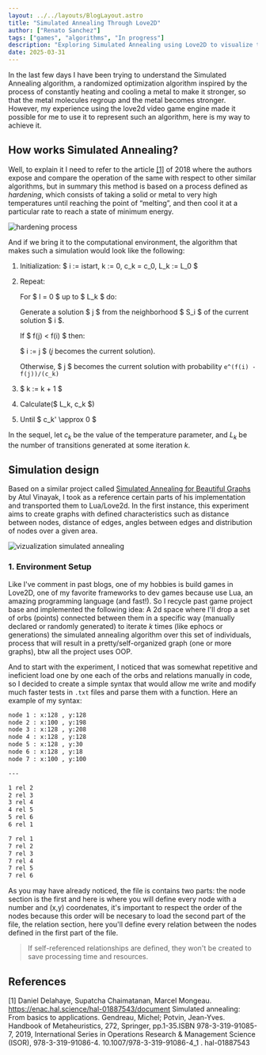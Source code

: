```yaml
---
layout: ../../layouts/BlogLayout.astro
title: "Simulated Annealing Through Love2D"
author: ["Renato Sanchez"]
tags: ["games", "algorithms", "In progress"]
description: "Exploring Simulated Annealing using Love2D to visualize this optimization algorithm inspired by metal heating and cooling processes."
date: 2025-03-31
---
```


In the last few days I have been trying to understand the Simulated Annealing algorithm, a randomized optimization algorithm inspired by the process of constantly heating and cooling a metal to make it stronger, so that the metal molecules regroup and the metal becomes stronger. However, my experience using the love2d video game engine made it possible for me to use it to represent such an algorithm, here is my way to achieve it.

## How works Simulated Annealing?

Well, to explain it I need to refer to the article [[1]](#1) of 2018 where the authors expose and compare the operation of the same with respect to other similar algorithms, but in summary this method is based on a process defined as *hardening*, which consists of taking a solid or metal to very high temperatures until reaching the point of “melting”, and then cool it at a particular rate to reach a state of minimum energy.

![hardening process](./imgs/_hardening_process.png)


And if we bring it to the computational environment, the algorithm that makes such a simulation would look like the following: 

1. Initialization: $ i := istart, k := 0, c_k = c_0, L_k := L_0 $

2. Repeat:

    For $ l = 0 $ up to $ L_k $ do:

    Generate a solution $ j $ from the neighborhood $ S_i $ of the current solution $ i $.

    If $ f(j) < f(i) $ then:

    $ i := j $ ($j$ becomes the current solution).

    Otherwise, $ j $ becomes the current solution with probability  `e^(f(i) - f(j))/(c_k)`

3. $ k := k + 1 $

4. Calculate($ L_k, c_k $)

5. Until $ c_k' \approx 0 $

In the sequel, let $c_k$ be the value of the temperature parameter, and $L_k$ be the number of transitions generated at some iteration $k$.

## Simulation design

Based on a similar project called [Simulated Annealing for Beautiful Graphs](https://a.tulv.in/simulated-annealing-for-beautiful-graphs.html) by Atul Vinayak, I took as a reference certain parts of his implementation and transported them to Lua/Love2d. In the first instance, this experiment aims to create graphs with defined characteristics such as distance between nodes, distance of edges, angles between edges and distribution of nodes over a given area.

![vizualization simulated annealing](./imgs/_viz_graph_sim_ann.webp)

### 1. Environment Setup

Like I've comment in past blogs, one of my hobbies is build games in Love2D, one of my favorite frameworks to dev games because use Lua, an amazing programming language (and fast!). So I recycle past game project base and implemented the following idea: A 2d space where I'll drop a set of orbs (points) connected between them in a specific way (manually declared or randomly generated) to iterate $k$ times (like ephocs or generations) the simulated annealing algorithm over this set of individuals, process that will result in a pretty/self-organized graph (one or more graphs), btw all the project uses OOP.

And to start with the experiment, I noticed that was somewhat repetitive and ineficient load one by one each of the orbs and relations manually in code, so I decided to create a simple syntax that would allow me write and modify much faster tests in `.txt` files and parse them with a function. Here an example of my syntax:

```txt
node 1 : x:128 , y:128
node 2 : x:100 , y:198
node 3 : x:128 , y:208
node 4 : x:128 , y:128
node 5 : x:128 , y:30
node 6 : x:128 , y:18
node 7 : x:100 , y:100

---

1 rel 2
2 rel 3
3 rel 4
4 rel 5
5 rel 6
6 rel 1

7 rel 1
7 rel 2
7 rel 3
7 rel 4
7 rel 5
7 rel 6

```
As you may have already noticed, the file is contains two parts: the node section is the first and here is where you will define every node with a number and (x,y) coordenates, it's important to respect the order of the nodes because this order will be necesary to load the second part of the file, the relation section, here you'll define every relation between the nodes defined in the first part of the file. 

> If self-referenced relationships are defined, they won't be created to save processing time and resources.

## References
<a id="1">[1]</a> 
Daniel Delahaye, Supatcha Chaimatanan, Marcel Mongeau. 
https://enac.hal.science/hal-01887543/document
Simulated annealing: From basics to applications. 
Gendreau, Michel; Potvin, Jean-Yves. Handbook of Metaheuristics, 272, Springer, pp.1-35.ISBN 978-3-319-91085-7, 2019, International Series in Operations Research & Management Science
(ISOR), 978-3-319-91086-4.  10.1007/978-3-319-91086-4_1 .  hal-01887543
